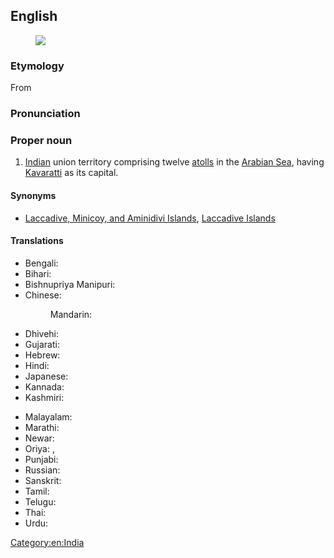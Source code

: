==English==
{{wikipedia}}
[[Image:Lakshadweep in India (disputed hatched).svg|thumb|]]

===Etymology===
From {{etyl|sa|-}} {{m|sa|लक्षद्वीप||hundred thousand islands}}

===Pronunciation===
{{IPA|/ləkˈʃɑːdwiːp/|lang=en}}

===Proper noun===
{{en-proper noun}}

# [[Indian]] union territory comprising twelve [[atoll]]s in the [[Arabian Sea]], having [[Kavaratti]] as its capital.

====Synonyms====
* {{q|former names}} [[Laccadive, Minicoy, and Aminidivi Islands]], [[Laccadive Islands]]

====Translations====
{{trans-top|union territory of India}}
* Bengali: {{t|bn|লক্ষদ্বীপ}}
* Bihari: {{t|bh|लक्षदीप|tr=lakṣadīp}}
* Bishnupriya Manipuri: {{t|bpy|লাক্ষাদ্বীপ}}
* Chinese:
*: Mandarin: {{t|cmn|拉克沙|tr=Lākèshā|sc=Hani}}
* Dhivehi: {{t|dv|ލަކްޝަދީބު}}
* Gujarati: {{t|gu|લક્ષદ્વીપ}}
* Hebrew: {{t|he|לקשאדוויפ}}
* Hindi: {{t+|hi|लक्षद्वीप|tr=lakṣadvīp}}
* Japanese: {{t|ja|ラクシャディープ|tr=Rakushadīpu}}
* Kannada: {{t|kn|ಲಕ್ಷದ್ವೀಪ}}
* Kashmiri: {{t|ks|لکشادیپ|tr=lakṣadīp}}
{{trans-mid}}
* Malayalam: {{t|ml|ലക്ഷദ്വീപ്|sc=Mlym}}
* Marathi: {{t|mr|लक्षद्वीप|tr=lakṣadvīp}}
* Newar: {{t|new|लक्षद्वीप|tr=lakṣadvīpa}}
* Oriya: {{t|or|ଲାକ୍ଷାଦ୍ଵୀପ|tr=lākṣādvīp}}, {{t+|or|ଲାକ୍ଷା ଦ୍ୱୀପ}}
* Punjabi: {{t|pa|ਲਕਸ਼ਦੀਪ|tr=lakaśadīp}}
* Russian: {{t|ru|Лакшадви́п|m}}
* Sanskrit: {{t|sa|लक्षद्वीप}}
* Tamil: {{t|ta|இலட்சத்தீவுகள்}}
* Telugu: {{t|te|లక్షద్వీపములు}}
* Thai: {{t|th|ลักษทวีป}}
* Urdu: {{t|ur|لکشادیپ|tr=lakṣadvīp}}
{{trans-bottom}}

[[Category:en:India]]